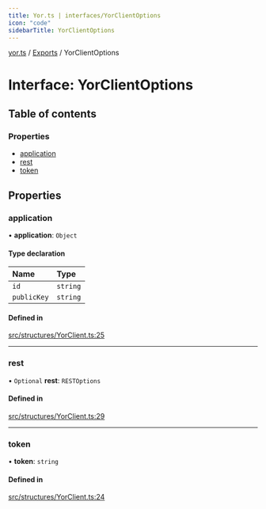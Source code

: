 ```yaml
---
title: Yor.ts | interfaces/YorClientOptions
icon: "code"
sidebarTitle: YorClientOptions
---
```

[yor.ts](../README) / [Exports](../modules) / YorClientOptions

# Interface: YorClientOptions

## Table of contents

### Properties

- [application](YorClientOptions#application)
- [rest](YorClientOptions#rest)
- [token](YorClientOptions#token)

## Properties

### application

• **application**: `Object`

#### Type declaration

| Name | Type |
| :------ | :------ |
| `id` | `string` |
| `publicKey` | `string` |

#### Defined in

[src/structures/YorClient.ts:25](https://github.com/OreOreki/interactions.ts/blob/69aba85/src/structures/YorClient.ts#L25)

___

### rest

• `Optional` **rest**: `RESTOptions`

#### Defined in

[src/structures/YorClient.ts:29](https://github.com/OreOreki/interactions.ts/blob/69aba85/src/structures/YorClient.ts#L29)

___

### token

• **token**: `string`

#### Defined in

[src/structures/YorClient.ts:24](https://github.com/OreOreki/interactions.ts/blob/69aba85/src/structures/YorClient.ts#L24)

